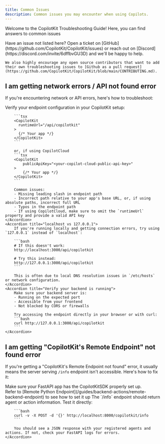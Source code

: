 ```yaml
---
title: Common Issues
description: Common issues you may encounter when using Copilots.
---
```


Welcome to the CopilotKit Troubleshooting Guide! Here, you can find answers to common issues

<Callout>
    Have an issue not listed here? Open a ticket on [GitHub](https://github.com/CopilotKit/CopilotKit/issues) or reach out on [Discord](https://discord.com/invite/6dffbvGU3D)
    and we'll be happy to help.

    We also highly encourage any open source contributors that want to add their own troubleshooting issues to [Github as a pull request](https://github.com/CopilotKit/CopilotKit/blob/main/CONTRIBUTING.md).
</Callout>

## I am getting network errors / API not found error

If you're encountering network or API errors, here's how to troubleshoot:

<Accordions>
    <Accordion title="Check your endpoint configuration">
        Verify your endpoint configuration in your CopilotKit setup:

        ```tsx
        <CopilotKit
          runtimeUrl="/api/copilotkit"
        >
          {/* Your app */}
        </CopilotKit>
        ```

        or, if using CopilotCloud
        ```tsx
        <CopilotKit
            publicApiKey="<your-copilot-cloud-public-api-key>"
        >
            {/* Your app */}
        </CopilotKit>
        ```

        Common issues:
        - Missing leading slash in endpoint path
        - Incorrect path relative to your app's base URL, or, if using absolute paths, incorrect full URL
        - Typos in the endpoint path
        - If using CopilotCloud, make sure to omit the `runtimeUrl` property and provide a valid API key
    </Accordion>
    <Accordion title="localhost vs 127.0.0.1">
        If you're running locally and getting connection errors, try using `127.0.0.1` instead of `localhost`:

        ```bash
        # If this doesn't work:
        http://localhost:3000/api/copilotkit

        # Try this instead:
        http://127.0.0.1:3000/api/copilotkit
        ```

        This is often due to local DNS resolution issues in `/etc/hosts` or network configuration.
    </Accordion>
    <Accordion title="Verify your backend is running">
        Make sure your backend server is:
        - Running on the expected port
        - Accessible from your frontend
        - Not blocked by CORS or firewalls
        
        Try accessing the endpoint directly in your browser or with curl:
        ```bash
        curl http://127.0.0.1:3000/api/copilotkit
        ```
    </Accordion>
</Accordions>

## I am getting "CopilotKit's Remote Endpoint" not found error

If you're getting a "CopilotKit's Remote Endpoint not found" error, it usually means the server serving `/info` endpoint isn't accessible. Here's how to fix it:

<Accordions>
    <Accordion title="Check your FastAPI setup (if using pytho's FastAPI)">
        Make sure your FastAPI app has the CopilotKitSDK properly set up.<br/>
        Refer to [Remote Python Endpoint](/guides/backend-actions/remote-backend-endpoint) to see how to set it up
    </Accordion>
    <Accordion title="Test your endpoint">
        The `/info` endpoint should return agent or action information. Test it directly:

        ```bash
        curl -v -X POST -d '{}' http://localhost:8000/copilotkit/info
        ```

        You should see a JSON response with your registered agents and actions. If not, check your FastAPI logs for errors.
    </Accordion>
</Accordions>
